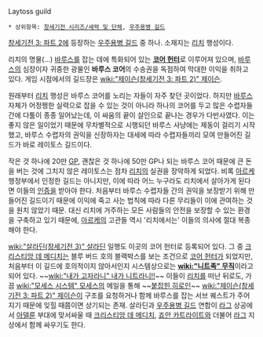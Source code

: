 Laytoss guild

 * 상위항목: [[창세기전 시리즈/세력 및 단체]], [[우주용병 길드]]

[[창세기전 3: 파트 2]]에 등장하는 [[우주용병 길드]] 중 하나. 소재지는 [[리치]] 행성이다.

리치의 명물(...) [[바루스]]를 잡는 데에 특화되어 있는 '''[[코어 헌터]]'''로 이루어져 있으며, [[바루스]]의 심장이자 귀중한 광물인 '''바루스 코어'''의 수송권을 독점하여 막대한 이익을 취하고 있다. 게임 시점에서의 길드장은 [[wiki:"제이슨(창세기전 3: 파트 2)" 제이슨]].

원래부터 [[리치]] 행성은 바루스 코어를 노리는 자들이 자주 찾던 곳이었다. 하지만 [[바루스]] 자체가 어정쩡한 실력으로 잡을 수 있는 것이 아니라 하나의 코어를 두고 많은 수렵자들 간에 다툼이 종종 일어났는데, 이 싸움의 끝이 살인으로 끝나는 경우가 다반사였다. 이는 좋지 않은 일이었기 때문에 무차별적으로 시행되던 바루스 사냥에는 제동이 걸리기 시작했고, 바루스 수렵자의 권익을 신장하자는 대세에 따라 수렵자들끼리 모여 만들어진 길드가 바로 레이토스 길드이다.

작은 것 하나에 20만 [[GP]], 괜찮은 것 하나에 50만 GP나 되는 바루스 코어 때문에 큰 돈을 버는 것에 그치지 않은 레이토스는 점차 [[리치]]의 실권을 장악하게 되었다. 비록 [[아르케]] 행정부에서 인정한 길드는 아니지만, 이에 따라 어느 누구라도 리치에서 살아가게 된다면 이들의 [[인증]]을 받아야 한다. 처음부터 바루스 수렵자들 간의 권익을 보장받기 위해 만들어진 길드이기 때문에 이익에 죽고 사는 법칙에 따라 다른 무리들이 이에 관여하는 것을 원치 않았기 때문. 대신 리치에 거주하는 모든 사람들의 안전을 보장할 수 있는 환경을 구축하고 있기 때문에, [[아르케]]의 고관들 역시 '리치에서는' 이들의 의사에 절대 복종해야 한다.

[[wiki:"살라딘(창세기전 3)" 살라딘]] 일행도 이곳의 코어 헌터로 등록되어 있다. 그 중 [[크리스티앙 데 메디치]]는 블루 버드 호의 블랙박스를 보는 조건으로 [[코어 헌터]]가 되었지만, 처음부터 이 길드에 호의적이지 않아서인지 시스템상으로는 '''[[wiki:"니트족" 무직]]'''이라고 되어 있다. ~~[[wiki:"내가 고자라니" 내가 니트라니!!]]~~ 이들이 [[리치]]를 떠난 뒤로도, 가끔 [[wiki:"모세스 시스템" 모세스]]의 메일을 통해 ~~[[붙잡힌 히로인]]~~ [[wiki:"제이슨(창세기전 3: 파트 2)" 제이슨]]이 구조를 요청하거나 함께 바루스를 잡는 서브 퀘스트가 주어지기 때문에 잊힐 때쯤이면 상기되는 존재. 살라딘과 [[우주용병 길드]] 연합이 [[라그]] 상공에서 [[아델룬]] 부대에 맞서싸울 때 [[크리스티앙 데 메디치]], [[죠안 카트라이트]]와 더불어 [[라그]] 지상에서 함께 싸우기도 한다.
